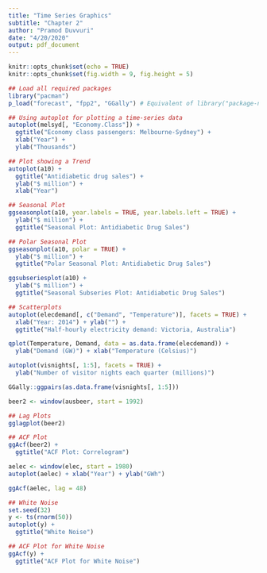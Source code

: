 ```yaml
---
title: "Time Series Graphics"
subtitle: "Chapter 2"
author: "Pramod Duvvuri"
date: "4/20/2020"
output: pdf_document
---
```


```r
knitr::opts_chunk$set(echo = TRUE)
knitr::opts_chunk$set(fig.width = 9, fig.height = 5)
```

```r
## Load all required packages
library("pacman")
p_load("forecast", "fpp2", "GGally") # Equivalent of library("package-name")
```


```r
## Using autoplot for plotting a time-series data
autoplot(melsyd[, "Economy.Class"]) +
  ggtitle("Economy class passengers: Melbourne-Sydney") +
  xlab("Year") +
  ylab("Thousands")
```

```r
## Plot showing a Trend
autoplot(a10) +
  ggtitle("Antidiabetic drug sales") +
  ylab("$ million") +
  xlab("Year")
```

```r
## Seasonal Plot
ggseasonplot(a10, year.labels = TRUE, year.labels.left = TRUE) +
  ylab("$ million") +
  ggtitle("Seasonal Plot: Antidiabetic Drug Sales")
```

```r
## Polar Seasonal Plot
ggseasonplot(a10, polar = TRUE) +
  ylab("$ million") +
  ggtitle("Polar Seasonal Plot: Antidiabetic Drug Sales")
```

```r
ggsubseriesplot(a10) +
  ylab("$ million") +
  ggtitle("Seasonal Subseries Plot: Antidiabetic Drug Sales")
```

```r
## Scatterplots
autoplot(elecdemand[, c("Demand", "Temperature")], facets = TRUE) +
  xlab("Year: 2014") + ylab("") +
  ggtitle("Half-hourly electricity demand: Victoria, Australia")
```


```r
qplot(Temperature, Demand, data = as.data.frame(elecdemand)) +
  ylab("Demand (GW)") + xlab("Temperature (Celsius)")
```

```r
autoplot(visnights[, 1:5], facets = TRUE) +
  ylab("Number of visitor nights each quarter (millions)")
```

```r
GGally::ggpairs(as.data.frame(visnights[, 1:5]))
```

```r
beer2 <- window(ausbeer, start = 1992)

## Lag Plots
gglagplot(beer2)
```

```r
## ACF Plot
ggAcf(beer2) +
  ggtitle("ACF Plot: Correlogram")
```

```r
aelec <- window(elec, start = 1980)
autoplot(aelec) + xlab("Year") + ylab("GWh")
```

```r
ggAcf(aelec, lag = 48)
```

```r
## White Noise
set.seed(32)
y <- ts(rnorm(50))
autoplot(y) +
  ggtitle("White Noise")
```

```r
## ACF Plot for White Noise
ggAcf(y) +
  ggtitle("ACF Plot for White Noise")
```